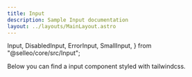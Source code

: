 ```yaml
---
title: Input
description: Sample Input documentation
layout: ../layouts/MainLayout.astro
---
```


  Input,
  DisabledInput,
  ErrorInput,
  SmallInput,
} from "@selleo/core/src/Input";

<Description>
  Below you can find a input component styled with tailwindcss.
</Description>

<Preview component={Input} />
<Preview component={DisabledInput} />
<Preview component={ErrorInput} />
<Preview component={SmallInput} />
